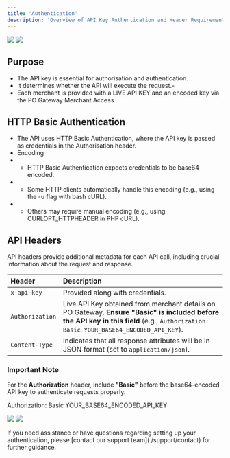 ```yaml
---
title: 'Authentication'
description: 'Overview of API Key Authentication and Header Requirements'
---
```



<img
  className="block dark:hidden"
  src="/images/api-key.png"
/>
<img
  className="hidden dark:block"
  src="/images/api-key.png"
/>

## Purpose
- The API key is essential for authorisation and authentication.
- It determines whether the API will execute the request.-
- Each merchant is provided with a LIVE API KEY and an encoded key via the PO Gateway Merchant Access.

## HTTP Basic Authentication
- The API uses HTTP Basic Authentication, where the API key is passed as credentials in the Authorisation header.
- Encoding
- - HTTP Basic Authentication expects credentials to be base64 encoded.
- - Some HTTP clients automatically handle this encoding (e.g., using the -u flag with bash cURL).
- - Others may require manual encoding (e.g., using CURLOPT_HTTPHEADER in PHP cURL).

## **API Headers**

API headers provide additional metadata for each API call, including crucial information about the request and response.

| **Header**       | **Description**                                                                 |
|:-----------------|:--------------------------------------------------------------------------------|
| `x-api-key`      | Provided along with credentials.                                                |
| `Authorization`  | Live API Key obtained from merchant details on PO Gateway. **Ensure "Basic" is included before the API key in this field** (e.g., `Authorization: Basic YOUR_BASE64_ENCODED_API_KEY`). |
| `Content-Type`   | Indicates that all response attributes will be in JSON format (set to `application/json`). |

### **Important Note**
For the **Authorization** header, include **"Basic"** before the base64-encoded API key to authenticate requests properly. 

<Info title="Example" emoji="information">
  Authorization: Basic YOUR_BASE64_ENCODED_API_KEY
</Info>



<img
  className="block dark:hidden"
  src="/images/header.png"
/>
<img
  className="hidden dark:block"
  src="/images/header.png"
/>

<Card title="Need Help?" icon="life-ring" href="/support/contact">
  If you need assistance or have questions regarding setting up your authentication, please [contact our support team](./support/contact) for further guidance.
</Card>